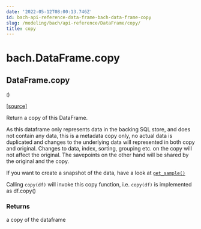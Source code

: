 ```yaml
---
date: '2022-05-12T08:00:13.746Z'
id: bach-api-reference-data-frame-bach-data-frame-copy
slug: /modeling/bach/api-reference/DataFrame/copy/
title: copy
---
```


# bach.DataFrame.copy

<div className="method">

## <span className="additional-name">DataFrame.</span><span className="name">copy</span>

<small className="parameter-list">(</small>)


&#8203;<span className="view-source">[[source]](https://github.com/objectiv/objectiv-analytics/blob/main/bach/bach/dataframe.py)</span>

<div className="content">

Return a copy of this DataFrame.

As this dataframe only represents data in the backing SQL store, and does not contain any data,
this is a metadata copy only, no actual data is duplicated and changes to the underlying data
will represented in both copy and original.
Changes to data, index, sorting, grouping etc. on the copy will not affect the original.
The savepoints on the other hand will be shared by the original and the copy.

If you want to create a snapshot of the data, have a look at [`get_sample()`](/modeling/bach/api-reference/DataFrame/bach.DataFrame.get_sample.mdx)

Calling `copy(df)` will invoke this copy function, i.e. `copy(df)` is implemented as df.copy()


### Returns

a copy of the dataframe



</div>


</div>
